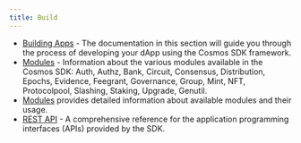 ```yaml
---
title: Build
---
```


* [Building Apps](/docs/sdk/v0.53/documentation/application-framework/app-go) - The documentation in this section will guide you through the process of developing your dApp using the Cosmos SDK framework.
* [Modules](/docs/sdk/v0.53/documentation/module-system/README) - Information about the various modules available in the Cosmos SDK: Auth, Authz, Bank, Circuit, Consensus, Distribution, Epochs, Evidence, Feegrant, Governance, Group, Mint, NFT, Protocolpool, Slashing, Staking, Upgrade, Genutil.
* [Modules](/docs/sdk/v0.53/documentation/module-system/README) provides detailed information about available modules and their usage.
* [REST API](https://docs.cosmos.network/api) - A comprehensive reference for the application programming interfaces (APIs) provided by the SDK.
